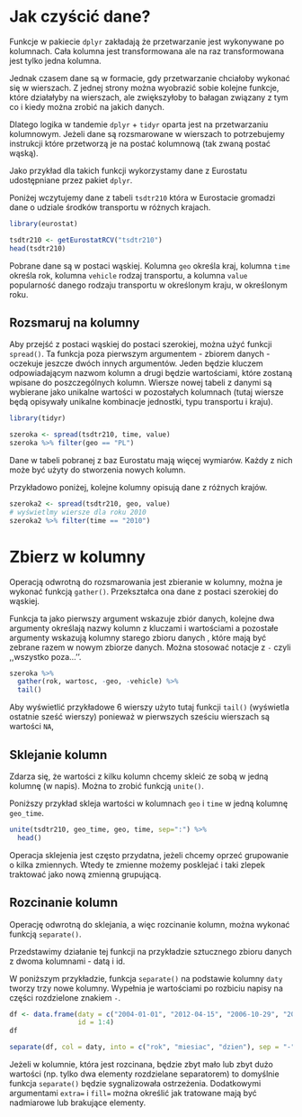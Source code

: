 # Jak czyścić dane?

Funkcje w pakiecie `dplyr` zakładają że przetwarzanie jest wykonywane po kolumnach. Cała kolumna jest transformowana ale na raz transformowana jest tylko jedna kolumna.

Jednak czasem dane są w formacie, gdy przetwarzanie chciałoby wykonać się w wierszach. Z jednej strony można wyobrazić sobie kolejne funkcje, które działałyby na wierszach, ale zwiększyłoby to bałagan związany z tym co i kiedy można zrobić na jakich danych.

Dlatego logika w tandemie `dplyr` + `tidyr` oparta jest na przetwarzaniu kolumnowym. Jeżeli dane są rozsmarowane w wierszach to potrzebujemy instrukcji które przetworzą je na postać kolumnową (tak zwaną postać wąską).

Jako przykład dla takich funkcji wykorzystamy dane z Eurostatu udostępniane przez pakiet `dplyr`.

Poniżej wczytujemy dane z tabeli `tsdtr210` która w Eurostacie gromadzi dane o udziale środków transportu w różnych krajach.

```r
library(eurostat)

tsdtr210 <- getEurostatRCV("tsdtr210")
head(tsdtr210)
```

Pobrane dane są w postaci wąskiej. Kolumna `geo` określa kraj, kolumna `time` określa rok, kolumna `vehicle` rodzaj transportu, a kolumna `value` popularność danego rodzaju transportu w określonym kraju, w określonym roku.

## Rozsmaruj na kolumny

Aby przejść z postaci wąskiej do postaci szerokiej, można użyć funkcji `spread()`.
Ta funkcja poza pierwszym argumentem - zbiorem danych - oczekuje jeszcze dwóch innych argumentów. Jeden będzie kluczem odpowiadającym nazwom kolumn a drugi będzie wartościami, które zostaną wpisane do poszczególnych kolumn. Wiersze nowej tabeli z danymi są wybierane jako unikalne wartości w pozostałych kolumnach (tutaj wiersze będą opisywały unikalne kombinacje jednostki, typu transportu i kraju).

```r
library(tidyr)

szeroka <- spread(tsdtr210, time, value)
szeroka %>% filter(geo == "PL")
```

Dane w tabeli pobranej z baz Eurostatu mają więcej wymiarów. Każdy z nich może być użyty do stworzenia nowych kolumn.

Przykładowo poniżej, kolejne kolumny opisują dane z różnych krajów.

```r
szeroka2 <- spread(tsdtr210, geo, value)
# wyświetlmy wiersze dla roku 2010
szeroka2 %>% filter(time == "2010")
```

# Zbierz w kolumny

Operacją odwrotną do rozsmarowania jest zbieranie w kolumny, można je wykonać funkcją `gather()`. Przekształca ona dane z postaci szerokiej do wąskiej.

Funkcja ta jako pierwszy argument wskazuje zbiór danych, kolejne dwa argumenty określają nazwy kolumn z kluczami i wartościami a pozostałe argumenty wskazują kolumny starego zbioru danych , które mają być zebrane razem w nowym zbiorze danych. Można stosować notacje z `-` czyli ,,wszystko poza...''.

```r
szeroka %>% 
  gather(rok, wartosc, -geo, -vehicle) %>%
  tail()
```

Aby wyświetlić przykładowe 6 wierszy użyto tutaj funkcji `tail()` (wyświetla ostatnie sześć wierszy) ponieważ w pierwszych sześciu wierszach są wartości `NA`,

## Sklejanie kolumn

Zdarza się, że wartości z kilku kolumn chcemy skleić ze sobą w jedną kolumnę (w napis).
Można to zrobić funkcją `unite()`.

Poniższy przykład skleja wartości w kolumnach `geo` i `time` w jedną kolumnę `geo_time`.

```r
unite(tsdtr210, geo_time, geo, time, sep=":") %>%
  head()
```

Operacja sklejenia jest często przydatna, jeżeli chcemy oprzeć grupowanie o kilka zmiennych. Wtedy te zmienne możemy posklejać i taki zlepek traktować jako nową zmienną grupującą.

## Rozcinanie kolumn

Operację odwrotną do sklejania, a więc rozcinanie kolumn, można wykonać funkcją `separate()`.

Przedstawimy działanie tej funkcji na przykładzie sztucznego zbioru danych z dwoma kolumnami - datą i id.

W poniższym przykładzie, funkcja `separate()` na podstawie kolumny `daty` tworzy trzy nowe kolumny. Wypełnia je wartościami po rozbiciu napisy na części rozdzielone znakiem `-`.

```r
df <- data.frame(daty = c("2004-01-01", "2012-04-15", "2006-10-29", "2010-03-03"),
                 id = 1:4)
df

separate(df, col = daty, into = c("rok", "miesiac", "dzien"), sep = "-")
```

Jeżeli w kolumnie, która jest rozcinana, będzie zbyt mało lub zbyt dużo wartości (np. tylko dwa elementy rozdzielane separatorem) to domyślnie funkcja `separate()` będzie sygnalizowała ostrzeżenia.
Dodatkowymi argumentami `extra=` i `fill=` można określić jak tratowane mają być nadmiarowe lub brakujące elementy.

